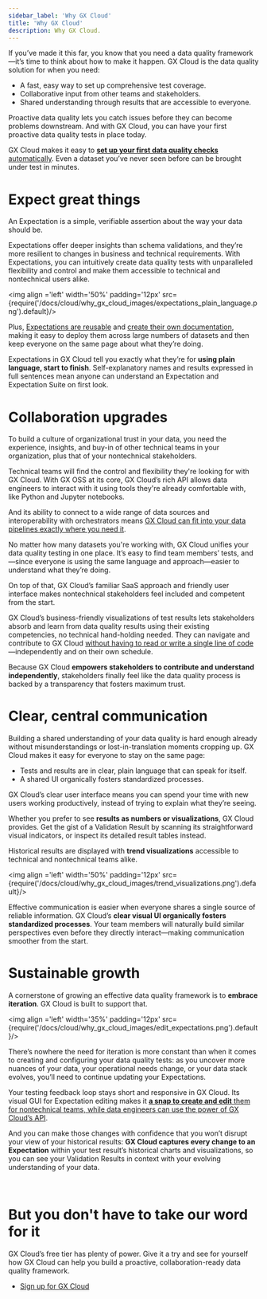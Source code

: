 ```yaml
---
sidebar_label: 'Why GX Cloud'
title: 'Why GX Cloud'
description: Why GX Cloud.
---
```


If you’ve made it this far, you know that you need a data quality framework—it’s time to think about how to make it happen. GX Cloud is the data quality solution for when you need:

- A fast, easy way to set up comprehensive test coverage.
- Collaborative input from other teams and stakeholders.
- Shared understanding through results that are accessible to everyone.

Proactive data quality lets you catch issues before they can become problems downstream. And with GX Cloud, you can have your first proactive data quality tests in place today.

GX Cloud makes it easy to [**set up your first data quality checks** automatically](/docs/cloud/expectation_suites/manage_expectation_suites#automatically-create-an-expectation-suite-that-tests-for-missing-data). Even a dataset you’ve never seen before can be brought under test in minutes.

# Expect great things

An Expectation is a simple, verifiable assertion about the way your data should be. 

Expectations offer deeper insights than schema validations, and they’re more resilient to changes in business and technical requirements. With Expectations, you can intuitively create data quality tests with unparalleled flexibility and control and make them accessible to technical and nontechnical users alike.

<img align ='left' width='50%' padding='12px' src={require('/docs/cloud/why_gx_cloud_images/expectations_plain_language.png').default}/>

Plus, [Expectations are reusable](/docs/cloud/checkpoints/manage_checkpoints) and [create their own documentation](/docs/cloud/validations/manage_validations#view-validation-run-history), making it easy to deploy them across large numbers of datasets and then keep everyone on the same page about what they’re doing.

Expectations in GX Cloud tell you exactly what they’re for **using plain language, start to finish**. Self-explanatory names and results expressed in full sentences mean anyone can understand an Expectation and Expectation Suite on first look.

# Collaboration upgrades

To build a culture of organizational trust in your data, you need the experience, insights, and buy-in of other technical teams in your organization, plus that of your nontechnical stakeholders.

Technical teams will find the control and flexibility they're looking for with GX Cloud. With GX OSS at its core, GX Cloud’s rich API allows data engineers to interact with it using tools they're already comfortable with, like Python and Jupyter notebooks.

And its ability to connect to a wide range of data sources and interoperability with orchestrators means [GX Cloud can fit into your data pipelines exactly where you need it](/docs/cloud/about_gx#gx-cloud-deployment-patterns).

No matter how many datasets you're working with, GX Cloud unifies your data quality testing in one place. It’s easy to find team members’ tests, and—since everyone is using the same language and approach—easier to understand what they’re doing. 

On top of that, GX Cloud’s familiar SaaS approach and friendly user interface makes nontechnical stakeholders feel included and competent from the start. 

GX Cloud’s business-friendly visualizations of test results lets stakeholders absorb and learn from data quality results using their existing competencies, no technical hand-holding needed. They can navigate and contribute to GX Cloud [without having to read or write a single line of code](/docs/cloud/about_gx#workflow-optimization)—independently and on their own schedule.

Because GX Cloud **empowers stakeholders to contribute and understand independently**, stakeholders finally feel like the data quality process is backed by a transparency that fosters maximum trust.

# Clear, central communication

Building a shared understanding of your data quality is hard enough already without misunderstandings or lost-in-translation moments cropping up. GX Cloud makes it easy for everyone to stay on the same page: 

- Tests and results are in clear, plain language that can speak for itself.
- A shared UI organically fosters standardized processes.

GX Cloud’s clear user interface means you can spend your time with new users working productively, instead of trying to explain what they’re seeing. 

Whether you prefer to see **results as numbers or visualizations**, GX Cloud provides. Get the gist of a Validation Result by scanning its straightforward visual indicators, or inspect its detailed result tables instead. 

Historical results are displayed with **trend visualizations** accessible to technical and nontechnical teams alike.

<img align ='left' width='50%' padding='12px' src={require('/docs/cloud/why_gx_cloud_images/trend_visualizations.png').default}/>

Effective communication is easier when everyone shares a single source of reliable information. GX Cloud’s **clear visual UI organically fosters standardized processes**. Your team members will naturally build similar perspectives even before they directly interact—making communication smoother from the start. 

# Sustainable growth

A cornerstone of growing an effective data quality framework is to **embrace iteration**. GX Cloud is built to support that.

<img align ='left' width='35%' padding='12px' src={require('/docs/cloud/why_gx_cloud_images/edit_expectations.png').default}/>

There’s nowhere the need for iteration is more constant than when it comes to creating and configuring your data quality tests: as you uncover more nuances of your data, your operational needs change, or your data stack evolves, you’ll need to continue updating your Expectations. 

Your testing feedback loop stays short and responsive in GX Cloud. Its visual GUI for Expectation editing makes it [**a snap to create and edit** them for nontechnical teams, while data engineers can use the power of GX Cloud’s API](/docs/cloud/expectations/manage_expectations#add-an-expectation). 

And you can make those changes with confidence that you won’t disrupt your view of your historical results: **GX Cloud captures every change to an Expectation** within your test result’s historical charts and visualizations, so you can see your Validation Results in context with your evolving understanding of your data. 

<br clear="left" />

# But you don't have to take our word for it

GX Cloud’s free tier has plenty of power. Give it a try and see for yourself how GX Cloud can help you build a proactive, collaboration-ready data quality framework.

- [Sign up for GX Cloud](https://greatexpectations.io/cloud)
